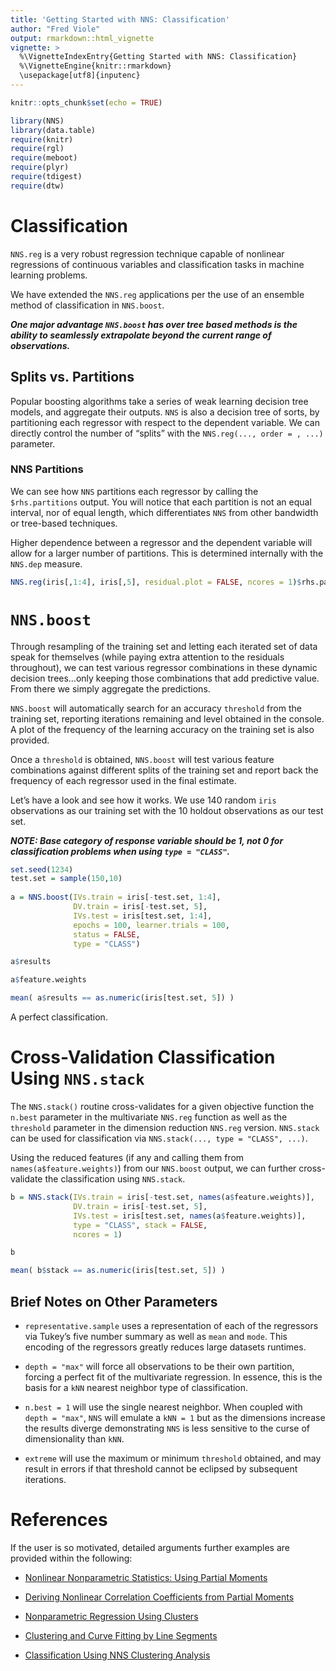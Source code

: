 ---
title: 'Getting Started with NNS: Classification'
author: "Fred Viole"
output: rmarkdown::html_vignette
vignette: >
  %\VignetteIndexEntry{Getting Started with NNS: Classification}
  %\VignetteEngine{knitr::rmarkdown}
  \usepackage[utf8]{inputenc}
---
```{r setup, include=FALSE}
knitr::opts_chunk$set(echo = TRUE)
```

```{r setup2, message=FALSE, warning = FALSE}
library(NNS)
library(data.table)
require(knitr)
require(rgl)
require(meboot)
require(plyr)
require(tdigest)
require(dtw)
```

# Classification
`NNS.reg` is a very robust regression technique capable of nonlinear regressions of continuous variables and classification tasks in machine learning problems.

We have extended the `NNS.reg` applications per the use of an ensemble method of classification in `NNS.boost`.

***One major advantage `NNS.boost` has over tree based methods is the ability to seamlessly extrapolate beyond the current range of observations.***

## Splits vs. Partitions
Popular boosting algorithms take a series of weak learning decision tree models, and aggregate their outputs.  `NNS` is also a decision tree of sorts, by partitioning each regressor with respect to the dependent variable.  We can directly control the number of "splits" with the `NNS.reg(..., order = , ...)` parameter.

### NNS Partitions
We can see how `NNS` partitions each regressor by calling the `$rhs.partitions` output.  You will notice that each partition is not an equal interval, nor of equal length, which differentiates `NNS` from other bandwidth or tree-based techniques.

Higher dependence between a regressor and the dependent variable will allow for a larger number of partitions.  This is determined internally with the `NNS.dep` measure.

```{r rhs, rows.print=18}
NNS.reg(iris[,1:4], iris[,5], residual.plot = FALSE, ncores = 1)$rhs.partitions
```

# `NNS.boost`
Through resampling of the training set and letting each iterated set of data speak for themselves (while paying extra attention to the residuals throughout), we can test various regressor combinations in these dynamic decision trees...only keeping those combinations that add predictive value.  From there we simply aggregate the predictions.

`NNS.boost` will automatically search for an accuracy `threshold` from the training set, reporting iterations remaining and level obtained in the console.  A plot of the frequency of the learning accuracy on the training set is also provided.

Once a `threshold` is obtained, `NNS.boost` will test various feature combinations against different splits of the training set and report back the frequency of each regressor used in the final estimate.

Let's have a look and see how it works.  We use 140 random `iris` observations as our training set with the 10 holdout observations as our test set.

***NOTE: Base category of response variable should be 1, not 0 for classification problems when using `type = "CLASS"`.***

```{r NNSBOOST,fig.align = "center", fig.height = 8,fig.width=6.5}
set.seed(1234)
test.set = sample(150,10)
 
a = NNS.boost(IVs.train = iris[-test.set, 1:4], 
              DV.train = iris[-test.set, 5],
              IVs.test = iris[test.set, 1:4],
              epochs = 100, learner.trials = 100, 
              status = FALSE,
              type = "CLASS")

a$results

a$feature.weights

mean( a$results == as.numeric(iris[test.set, 5]) )
```

A perfect classification.

# Cross-Validation Classification Using `NNS.stack`
The `NNS.stack()` routine cross-validates for a given objective function the `n.best` parameter in the multivariate `NNS.reg` function as well as the `threshold` parameter in the dimension reduction `NNS.reg` version. `NNS.stack` can be used for classification via `NNS.stack(..., type = "CLASS", ...)`.

Using the reduced features (if any and calling them from `names(a$feature.weights)`) from our `NNS.boost` output, we can further cross-validate the classification using `NNS.stack`.

```{r NNSstack,fig.align = "center", fig.height = 8,fig.width=6.5,message=FALSE}
b = NNS.stack(IVs.train = iris[-test.set, names(a$feature.weights)], 
              DV.train = iris[-test.set, 5],
              IVs.test = iris[test.set, names(a$feature.weights)],
              type = "CLASS", stack = FALSE,
              ncores = 1)

b

mean( b$stack == as.numeric(iris[test.set, 5]) )
```

## Brief Notes on Other Parameters
* `representative.sample` uses a representation of each of the regressors via Tukey's five number summary as well as `mean` and `mode`.  This encoding of the regressors greatly reduces large datasets runtimes.

* `depth = "max"` will force all observations to be their own partition, forcing a perfect fit of the multivariate regression.  In essence, this is the basis for a `kNN` nearest neighbor type of classification.

* `n.best = 1` will use the single nearest neighbor.  When coupled with `depth = "max"`, `NNS` will emulate a `kNN = 1` but as the dimensions increase the results diverge demonstrating `NNS` is less sensitive to the curse of dimensionality than `kNN`.

* `extreme` will use the maximum or minimum `threshold` obtained, and may result in errors if that threshold cannot be eclipsed by subsequent iterations.


# References

If the user is so motivated, detailed arguments further examples are provided within the following:

* [Nonlinear Nonparametric Statistics: Using Partial Moments](https://www.amazon.com/dp/1490523995/ref=cm_sw_su_dp)

* [Deriving Nonlinear Correlation Coefficients from Partial Moments](https://www.ssrn.com/abstract=2148522)

* [Nonparametric Regression Using Clusters](https://link.springer.com/article/10.1007/s10614-017-9713-5)

* [Clustering and Curve Fitting by Line Segments](https://www.ssrn.com/abstract=2861339)

* [Classification Using NNS Clustering Analysis](https://www.ssrn.com/abstract=2864711)
